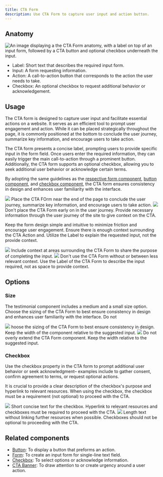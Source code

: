 ```yaml
---
title: CTA Form
description: Use CTA Form to capture user input and action button.
---
```



## Anatomy

![An image displaying a the CTA Form anatomy, with a label on top of an input form, followed by a CTA button and optional checkbox underneath the input.](https://github.com/primer/brand/assets/131988618/2c86dd18-f3b0-41e3-a0d3-cca004ea37b1")

- Label: Short text that describes the required input form. 
- Input: A form requesting information. 
- Action: A call-to-action button that corresponds to the action the user needs to take.
- Checkbox: An optional checkbox to request additional behavior or acknowledgement. 

## Usage

The CTA form is designed to capture user input and facilitate essential actions on a website. It serves as an efficient tool to prompt user engagement and action. While it can be placed strategically throughout the page, it is commonly positioned at the bottom to conclude the user journey, summarize key information, and encourage users to take action.

The CTA form presents a concise label, prompting users to provide specific input in the form field. Once users enter the required information, they can easily trigger the main call-to-action through a prominent button. Additionally, the CTA form supports an optional checkbox, allowing you to seek additional user behavior or acknowledge certain terms.

By adopting the same guidelines as the [respective form component](/components/TextInput), [button component](/components/button), and [checkbox component](/components/checkbox), the CTA form ensures consistency in design and enhances user familiarity with the interface.

<DoDontContainer>
  <Do>
<img src="https://github.com/primer/brand/assets/131988618/561b62c9-c328-4c7e-98e5-18e5a5d7ad42" />
    <Caption>Place the CTA FOrm near the end of the page to conclude the user journey, summarize key information, and encourage users to take action.</Caption>
  </Do>
  <Dont>
    <img src="https://github.com/primer/brand/assets/131988618/0cb06dc0-b885-4b4d-a997-cd42da72f798" />
    <Caption>
      Don't place the CTA Form early on in the user journey. Provide necessary information through the user journey of the site to give context on the CTA. 
    </Caption>
  </Dont>
</DoDontContainer>

Keep the form design simple and intuitive to minimize friction and encourage user engagement. Ensure there is enough context surrounding the CTA Action and. Utilize the Label to explain the requested input, not the provide context. 

<DoDontContainer>
  <Do>
    <img src="https://github.com/primer/brand/assets/131988618/15cc3be6-89cb-4b63-ab03-9236693f66c3" />
    <Caption>
      Include context at areas surrounding the CTA Form to share the purpose of completing the input. 
    </Caption>
  </Do>
  <Dont>
    <img src="https://github.com/primer/brand/assets/131988618/2333fa03-4bd3-488d-ae41-81e3511259ca" />
    <Caption>
        Don't use the CTA Form without or between less relevant context. Use the Label of the CTA Form to describe the input required, not as space to provide context. 
    </Caption>
  </Dont>
</DoDontContainer>

## Options

### Size

The testimonial component includes a medium and a small size option. Choose the sizing of the CTA Form to best ensure consistency in design and enhances user familiarity with the interface. Do not 

<DoDontContainer>
  <Do>
    <img src="https://github.com/primer/brand/assets/131988618/0bd93f12-ef38-4fc3-9dd5-ce685aa7d2bd" />
    <Caption>
      hoose the sizing of the CTA Form to best ensure consistency in design. Keep the width of the component relative to the suggested input. 
    </Caption>
  </Do>
  <Dont>
    <img src="https://github.com/primer/brand/assets/131988618/5ea3a93b-2978-4c50-b982-76c85ae57a01" />
    <Caption>Do not overly extend the CTA Form component. Keep the width relative to the suggested input.</Caption>
  </Dont>
</DoDontContainer>

### Checkbox

Use the checkbox property in the CTA form to prompt additional user behavior or seek acknowledgment– examples include to gather consent, confirm agreement to terms, or request optional actions. 

It is crucial to provide a clear description of the checkbox's purpose and hyperlink to relevant resources. When using the checkbox, the checkbox must be a requirement (not optional) to proceed with the CTA.

<DoDontContainer>
  <Do>
    <img src="https://github.com/primer/brand/assets/912236/91ee4072-41a3-4984-9af5-9c6f9b94135c" />
    <Caption>
        Short concise text for the checkbox. Hyperlink to relevant resources and checkboxes must be required to proceed with the CTA.
    </Caption>
  </Do>
  <Dont>
    <img src="https://github.com/primer/brand/assets/912236/63143585-1c28-4380-853d-a6e5dff6f8c1" />
    <Caption>
        Length text without linking further resources when possible. Checkboxes should not be optional to proceeding with the CTA.
    </Caption>
  </Dont>
</DoDontContainer>

## Related components

- [Button](/components/Button): To display a button that preforms an action.
- [Form](/components/TextInput): To create an input form for single-line text field.
- [Checkbox](/components/Checkbox): To select options or acknowledge information. 
- [CTA Banner](/components/CTABanner): To draw attention to or create urgency around a user action.
